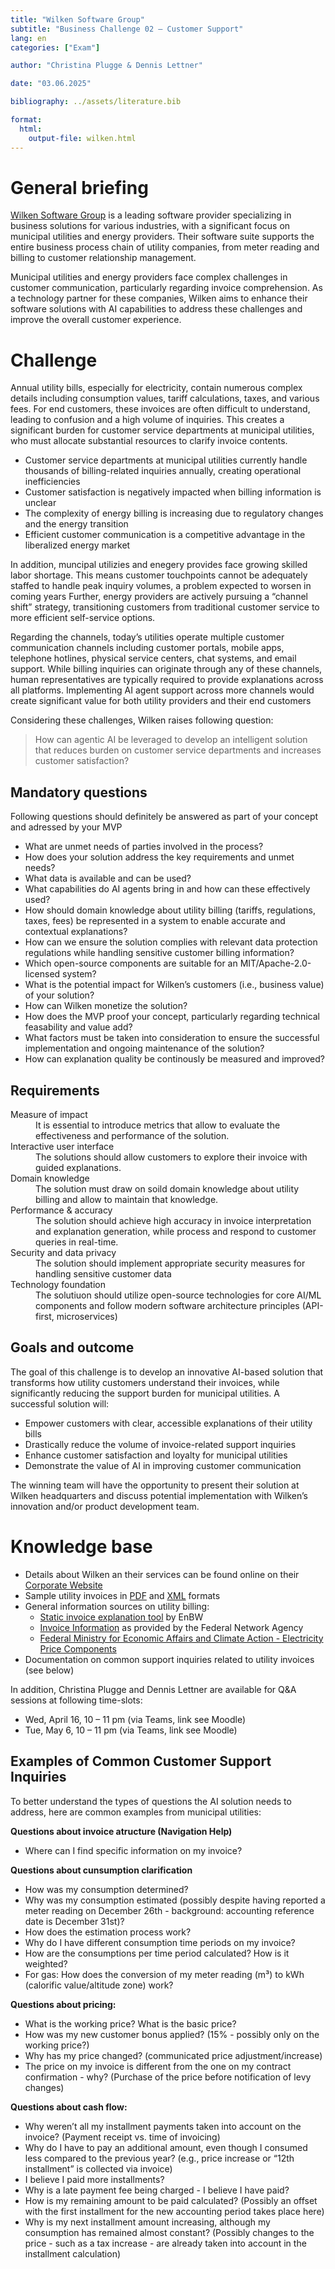 ```yaml
---
title: "Wilken Software Group"  
subtitle: "Business Challenge 02 — Customer Support"
lang: en
categories: ["Exam"]

author: "Christina Plugge & Dennis Lettner"

date: "03.06.2025"

bibliography: ../assets/literature.bib

format: 
  html:
    output-file: wilken.html
---
```


# General briefing

[Wilken Software Group](https://www.wilken.de/) is a leading software provider specializing in business solutions for various industries, with a significant focus on municipal utilities and energy providers. Their software suite supports the entire business process chain of utility companies, from meter reading and billing to customer relationship management.

Municipal utilities and energy providers face complex challenges in customer communication, particularly regarding invoice comprehension. As a technology partner for these companies, Wilken aims to enhance their software solutions with AI capabilities to address these challenges and improve the overall customer experience.

# Challenge

Annual utility bills, especially for electricity, contain numerous complex details including consumption values, tariff calculations, taxes, and various fees. For end customers, these invoices are often difficult to understand, leading to confusion and a high volume of inquiries. This creates a significant burden for customer service departments at municipal utilities, who must allocate substantial resources to clarify invoice contents.

- Customer service departments at municipal utilities currently handle thousands of billing-related inquiries annually, creating operational inefficiencies
- Customer satisfaction is negatively impacted when billing information is unclear
- The complexity of energy billing is increasing due to regulatory changes and the energy transition
- Efficient customer communication is a competitive advantage in the liberalized energy market

In addition, muncipal utilizies and enegery provides face growing skilled labor shortage. This means customer touchpoints cannot be adequately staffed to handle peak inquiry volumes, a problem expected to worsen in coming years Further, energy providers are actively pursuing a "channel shift" strategy, transitioning customers from traditional customer service to more efficient self-service options. 

Regarding the channels, today's utilities operate multiple customer communication channels including customer portals, mobile apps, telephone hotlines, physical service centers, chat systems, and email support. While billing inquiries can originate through any of these channels, human representatives are typically required to provide explanations across all platforms. Implementing AI agent support across more channels would create significant value for both utility providers and their end customers

Considering these challenges, Wilken raises following question:

> How can agentic AI be leveraged to develop an intelligent solution that reduces burden on customer service departments and increases customer satisfaction?

## Mandatory questions

Following questions should definitely be answered as part of your concept and adressed by your MVP

- What are unmet needs of parties involved in the process?
- How does your solution address the key requirements and unmet needs? 
- What data is available and can be used?
- What capabilities do AI agents bring in and how can these effectively used?
- How should domain knowledge about utility billing (tariffs, regulations, taxes, fees) be represented in a system to enable accurate and contextual explanations?
- How can we ensure the solution complies with relevant data protection regulations while handling sensitive customer billing information?
- Which open-source components are suitable for an MIT/Apache-2.0-licensed system?
- What is the potential impact for Wilken's customers (i.e., business value) of your solution?
- How can Wilken monetize the solution?
- How does the MVP proof your concept, particularly regarding technical feasability and value add?
- What factors must be taken into consideration to ensure the successful implementation and ongoing maintenance of the solution?
- How can explanation quality be continously be measured and improved?

## Requirements

Measure of impact
: It is essential to introduce metrics that allow to evaluate the effectiveness and performance of the solution.

Interactive user interface
: The solutions should allow customers to explore their invoice with guided explanations.

Domain knowledge 
: The solution must draw on soild domain knowledge about utility billing and allow to maintain that knowledge.

Performance & accuracy
: The solution should achieve high accuracy in invoice interpretation and explanation generation, while process and respond to customer queries in real-time. 

Security and data privacy
: The solution should implement appropriate security measures for handling sensitive customer data

Technology foundation
: The solutiuon should utilize open-source technologies for core AI/ML components and follow modern software architecture principles (API-first, microservices)

## Goals and outcome

The goal of this challenge is to develop an innovative AI-based solution that transforms how utility customers understand their invoices, while significantly reducing the support burden for municipal utilities. A successful solution will:

- Empower customers with clear, accessible explanations of their utility bills
- Drastically reduce the volume of invoice-related support inquiries
- Enhance customer satisfaction and loyalty for municipal utilities
- Demonstrate the value of AI in improving customer communication

The winning team will have the opportunity to present their solution at Wilken headquarters and discuss potential implementation with Wilken's innovation and/or product development team.

# Knowledge base

- Details about Wilken an their services can be found online on their [Corporate Website](https://www.wilken.de)
- Sample utility invoices in [PDF](wilken/invoice.pdf) and [XML](wilken/invoice.xml) formats
- General information sources on utility billing:
  - [Static invoice explanation tool](https://www.enbw.com/service/rechnungserlaeuterung/strom) by EnBW
  - [Invoice Information](https://www.bundesnetzagentur.de/DE/Vportal/Energie/RechnungenSperrungen/Rechnungen-table.html) as provided by the Federal Network Agency
  - [Federal Ministry for Economic Affairs and Climate Action - Electricity Price Components](https://www.bmwk.de/Redaktion/DE/Artikel/Energie/strompreise-bestandteile-staatlich.html)
- Documentation on common support inquiries related to utility invoices (see below)

In addition, Christina Plugge and Dennis Lettner are available for Q&A sessions at following time-slots:

- Wed, April 16, 10 – 11 pm (via Teams, link see Moodle)
- Tue, May 6, 10 – 11 pm (via Teams, link see Moodle)

## Examples of Common Customer Support Inquiries

To better understand the types of questions the AI solution needs to address, here are common examples from municipal utilities:

**Questions about invoice atructure (Navigation Help)**

- Where can I find specific information on my invoice?

**Questions about cunsumption clarification**

- How was my consumption determined?
- Why was my consumption estimated (possibly despite having reported a meter reading on December 26th - background: accounting reference date is December 31st)?
- How does the estimation process work?
- Why do I have different consumption time periods on my invoice?
- How are the consumptions per time period calculated? How is it weighted?
- For gas: How does the conversion of my meter reading (m³) to kWh (calorific value/altitude zone) work?

**Questions about pricing:**

- What is the working price? What is the basic price?
- How was my new customer bonus applied? (15% - possibly only on the working price?)
- Why has my price changed? (communicated price adjustment/increase)
- The price on my invoice is different from the one on my contract confirmation - why? (Purchase of the price before notification of levy changes)

**Questions about cash flow:**

- Why weren't all my installment payments taken into account on the invoice? (Payment receipt vs. time of invoicing)
- Why do I have to pay an additional amount, even though I consumed less compared to the previous year? (e.g., price increase or "12th installment" is collected via invoice)
- I believe I paid more installments?
- Why is a late payment fee being charged - I believe I have paid?
- How is my remaining amount to be paid calculated? (Possibly an offset with the first installment for the new accounting period takes place here)
- Why is my next installment amount increasing, although my consumption has remained almost constant? (Possibly changes to the price - such as a tax increase - are already taken into account in the installment calculation)